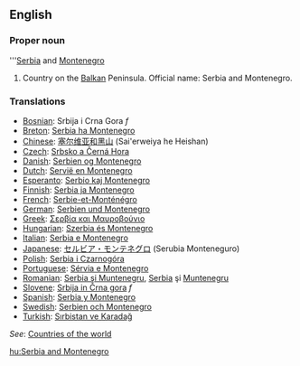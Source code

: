 ==English==
===Proper noun===
'''[[Serbia]] and [[Montenegro]]

# Country on the [[Balkan]] Peninsula. Official name: Serbia and Montenegro.

===Translations===
*[[Bosnian]]: Srbija i Crna Gora ''f''
*[[Breton]]: [[Serbia ha Montenegro]]
*[[Chinese]]: [[塞尔维亚和黑山]] (Sai'erweiya he Heishan)
*[[Czech]]: [[Srbsko a Černá Hora]]
*[[Danish]]: [[Serbien og Montenegro]]
*[[Dutch]]: [[Servië en Montenegro]]
*[[Esperanto]]: [[Serbio kaj Montenegro]]
*[[Finnish]]: [[Serbia ja Montenegro]]
*[[French]]: [[Serbie-et-Monténégro]]
*[[German]]: [[Serbien und Montenegro]]
*[[Greek]]: [[Σερβία και Μαυροβούνιο]]
*[[Hungarian]]: [[Szerbia és Montenegro]]
*[[Italian]]: [[Serbia e Montenegro]]
*[[Japanese]]: [[セルビア・モンテネグロ]] (Serubia Monteneguro)
*[[Polish]]: [[Serbia i Czarnogóra]]
*[[Portuguese]]: [[Sérvia e Montenegro]]
*[[Romanian]]: [[Serbia şi Muntenegru]], [[Serbia]] şi [[Muntenegru]]
*[[Slovene]]: [[Srbija in Črna gora]] ''f''
*[[Spanish]]: [[Serbia y Montenegro]]
*[[Swedish]]: [[Serbien och Montenegro]]
*[[Turkish]]: [[Sırbistan ve Karadağ]]

''See'': [[Countries of the world]]

[[hu:Serbia and Montenegro]]